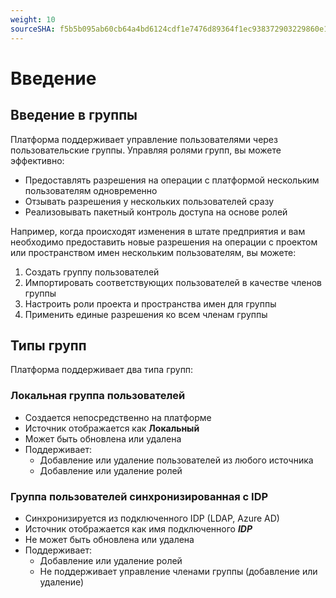 ```yaml
---
weight: 10
sourceSHA: f5b5b095ab60cb64a4bd6124cdf1e7476d89364f1ec938372903229860e117ad
---
```


# Введение

## Введение в группы

Платформа поддерживает управление пользователями через пользовательские группы. Управляя ролями групп, вы можете эффективно:

- Предоставлять разрешения на операции с платформой нескольким пользователям одновременно
- Отзывать разрешения у нескольких пользователей сразу
- Реализовывать пакетный контроль доступа на основе ролей

Например, когда происходят изменения в штате предприятия и вам необходимо предоставить новые разрешения на операции с проектом или пространством имен нескольким пользователям, вы можете:

1. Создать группу пользователей
2. Импортировать соответствующих пользователей в качестве членов группы
3. Настроить роли проекта и пространства имен для группы
4. Применить единые разрешения ко всем членам группы

## Типы групп

Платформа поддерживает два типа групп:

### Локальная группа пользователей

- Создается непосредственно на платформе
- Источник отображается как **Локальный**
- Может быть обновлена или удалена
- Поддерживает:
  - Добавление или удаление пользователей из любого источника
  - Добавление или удаление ролей

### Группа пользователей синхронизированная с IDP

- Синхронизируется из подключенного IDP (LDAP, Azure AD)
- Источник отображается как имя подключенного ***IDP***
- Не может быть обновлена или удалена
- Поддерживает:
  - Добавление или удаление ролей
  - Не поддерживает управление членами группы (добавление или удаление)
